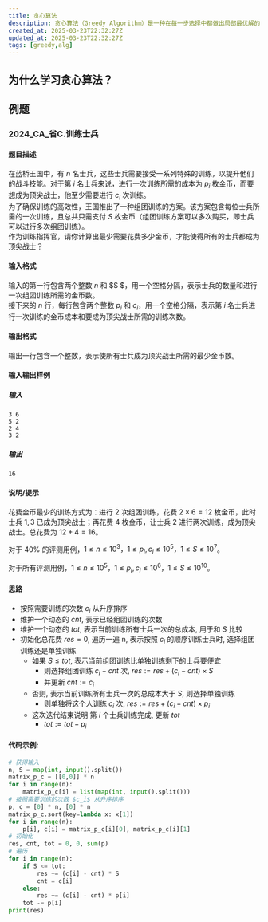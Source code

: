 ```yaml
---
title: 贪心算法
description: 贪心算法（Greedy Algorithm）是一种在每一步选择中都做出局部最优解的算法. 它的核心思想是通过局部最优解，尝试得到全局最优解. 简单高效，适合某些特定问题. 需要证明贪心选择的正确性
created_at: 2025-03-23T22:32:27Z
updated_at: 2025-03-23T22:32:27Z
tags: [greedy,alg]
---
```


## 为什么学习贪心算法？

## 例题

### 2024_CA_省C.训练士兵

#### 题目描述

在蓝桥王国中，有 $n$ 名士兵，这些士兵需要接受一系列特殊的训练，以提升他们的战斗技能。对于第 $i$ 名士兵来说，进行一次训练所需的成本为 $p_i$ 枚金币，而要想成为顶尖战士，他至少需要进行 $c_i$ 次训练。  
为了确保训练的高效性，王国推出了一种组团训练的方案。该方案包含每位士兵所需的一次训练，且总共只需支付 $S$ 枚金币（组团训练方案可以多次购买，即士兵可以进行多次组团训练）。  
作为训练指挥官，请你计算出最少需要花费多少金币，才能使得所有的士兵都成为顶尖战士？

#### 输入格式

输入的第一行包含两个整数 $n$ 和 $S $，用一个空格分隔，表示士兵的数量和进行一次组团训练所需的金币数。  
接下来的 $n$ 行，每行包含两个整数 $p_i$ 和 $c_i$，用一个空格分隔，表示第 $i$ 名士兵进行一次训练的金币成本和要成为顶尖战士所需的训练次数。

#### 输出格式

输出一行包含一个整数，表示使所有士兵成为顶尖战士所需的最少金币数。

#### 输入输出样例

##### 输入

```
3 6
5 2
2 4
3 2
```

##### 输出

```
16
```

#### 说明/提示

花费金币最少的训练方式为：进行 $2$ 次组团训练，花费 $2 × 6 = 12$ 枚金币，此时士兵 $1, 3$ 已成为顶尖战士；再花费 $4$ 枚金币，让士兵 $2$ 进行两次训练，成为顶尖战士。总花费为 $12 + 4 = 16$。

对于 $40\%$ 的评测用例，$1 ≤ n ≤ 10^3，1 ≤ p_i
, c_i ≤ 10^5，1 ≤ S ≤ 10^7$。

对于所有评测用例，$1 ≤ n ≤ 10^5，1 ≤ p_i
, c_i ≤ 10^6，1 ≤ S ≤ 10^{10}$。

#### 思路

- 按照需要训练的次数 $c_i$ 从升序排序
- 维护一个动态的 $cnt$, 表示已经组团训练的次数
- 维护一个动态的 $tot$, 表示当前训练所有士兵一次的总成本, 用于和 $S$ 比较
- 初始化总花费 $res=0$, 遍历一遍 n, 表示按照 $c_i$ 的顺序训练士兵时, 选择组团训练还是单独训练
  - 如果 $S \leq tot$, 表示当前组团训练比单独训练剩下的士兵要便宜
    - 则选择组团训练 $c_i-cnt$ 次, $res := res + (c_i-cnt) \times S$
    - 并更新 $cnt:=c_i$
  - 否则, 表示当前训练所有士兵一次的总成本大于 $S$, 则选择单独训练
    - 则单独将这个人训练 $c_i$ 次, $res := res + (c_i-cnt) \times p_i$
  - 这次迭代结束说明 第 $i$ 个士兵训练完成, 更新 $tot$
    - $tot := tot - p_i$
#### 代码示例: 
```py
# 获得输入
n, S = map(int, input().split())
matrix_p_c = [[0,0]] * n
for i in range(n):
    matrix_p_c[i] = list(map(int, input().split()))
# 按照需要训练的次数 $c_i$ 从升序排序
p, c = [0] * n, [0] * n
matrix_p_c.sort(key=lambda x: x[1])
for i in range(n):
    p[i], c[i] = matrix_p_c[i][0], matrix_p_c[i][1]
# 初始化
res, cnt, tot = 0, 0, sum(p)
# 遍历
for i in range(n):
    if S <= tot:
        res += (c[i] - cnt) * S
        cnt = c[i]
    else:
        res += (c[i] - cnt) * p[i]
    tot -= p[i]
print(res)
```
